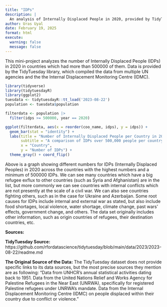 ```yaml
---
title: "IDPs"
description: |
  An analysis of Internally Displaced People in 2020, provided by TidyTuesday
author: Uras Uyal
date: February 19, 2025
format: html
execute: 
  warning: false
  message: false
---
```


This mini-project analyzes the number of Internally Displaced People (IDPs) in 2020 in countries which had more than 500000 of them. Data is provided by the TidyTuesday library, which compiled the data from multiple UN agencies and the the Internal Displacement Monitoring Centre (IDMC).

```r
library(tidyverse)
library(tidytuesdayR)
library(ggplot2)
tuesdata <- tidytuesdayR::tt_load('2023-08-22')
population <- tuesdata$population

filterdata <- population |>
  filter(idps >= 500000, year == 2020)

ggplot(filterdata, aes(x = reorder(coo_name, idps), y = idps)) +
  geom_bar(stat = "identity") +
  labs(title = "Number of Internally Displaced People per Country in 2020",
       subtitle = "A comparison of IDPs over 500,000 people per country in 2020",
       x = "Country", 
       y = "Number of IDPs") +
  theme_gray() + coord_flip()

```

Above is a graph showing different numbers for IDPs (Internally Displaced Peoples) in 2020 across the countries with the highest numbers and a minimum of 500000 IDPs. We can see many countries which have a big refugee exflux to other countries (such as Syria and Afghanistan) are in the list, but more commonly we can see countries with internal conflicts which are not presently at the scale of a civil war. We can also see countries fighting others, such as in the case for Ukraine and Azerbaijan. Some root causes for IDPs include internal and external war as stated, but also include food shortages, local violence, water shortage, climate change, past wars' effects, government change, and others. The data set originally includes other information, such as origin countries of refugees, their destination countries, etc.

**Sources:**

**TidyTuesday Source:** https://github.com/rfordatascience/tidytuesday/blob/main/data/2023/2023-08-22/readme.md

**The Original Source of the Data:** The TidyTuesday dataset does not provide specific links to its data sources, but the most precise sources they mention are as following:
"Data from UNHCR’s annual statistical activities dating back to 1951.
Data from the United Nations Relief and Works Agency for Palestine Refugees in the Near East (UNRWA), specifically for registered Palestine refugees under UNRWA’s mandate.
Data from the Internal Displacement Monitoring Centre (IDMC) on people displaced within their country due to conflict or violence."

